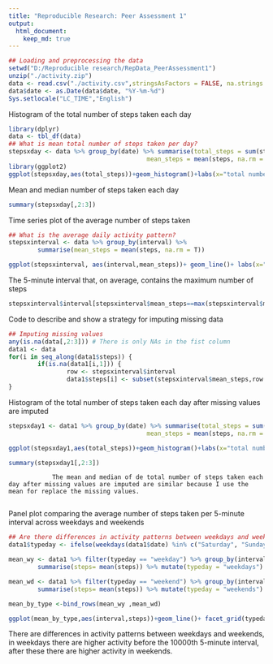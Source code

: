 ```yaml
---
title: "Reproducible Research: Peer Assessment 1"
output: 
  html_document:
    keep_md: true
---
```


```r
## Loading and preprocessing the data
setwd("D:/Reproducible research/RepData_PeerAssessment1")
unzip("./activity.zip")
data <- read.csv("./activity.csv",stringsAsFactors = FALSE, na.strings = NA)
data$date <- as.Date(data$date, "%Y-%m-%d")
Sys.setlocale("LC_TIME","English")
```

Histogram of the total number of steps taken each day

```r
library(dplyr)
data <- tbl_df(data)
## What is mean total number of steps taken per day?
stepsxday <- data %>% group_by(date) %>% summarise(total_steps = sum(steps, na.rm = T),
                                      mean_steps = mean(steps, na.rm = T))
library(ggplot2)
ggplot(stepsxday,aes(total_steps))+geom_histogram()+labs(x="total number of steps")
```

Mean and median number of steps taken each day

```r
summary(stepsxday[,2:3])
```

Time series plot of the average number of steps taken

```r
## What is the average daily activity pattern?
stepsxinterval <- data %>% group_by(interval) %>% 
        summarise(mean_steps = mean(steps, na.rm = T))

ggplot(stepsxinterval, aes(interval,mean_steps))+ geom_line()+ labs(x="5-minute interval", y = " average number of steps taken")
```

The 5-minute interval that, on average, contains the maximum number of steps

```r
stepsxinterval$interval[stepsxinterval$mean_steps==max(stepsxinterval$mean_steps)]
```

Code to describe and show a strategy for imputing missing data

```r
## Imputing missing values
any(is.na(data[,2:3])) # There is only NAs in the fist column
data1 <- data
for(i in seq_along(data1$steps)) {
        if(is.na(data1[i,1])) {
                row <- stepsxinterval$interval
                data1$steps[i] <- subset(stepsxinterval$mean_steps,row == data$interval[i])     }
}
```

Histogram of the total number of steps taken each day after missing values are imputed

```r
stepsxday1 <- data1 %>% group_by(date) %>% summarise(total_steps = sum(steps, na.rm = T),
                                      mean_steps = mean(steps, na.rm = T))

ggplot(stepsxday1,aes(total_steps))+geom_histogram()+labs(x="total number of steps")

summary(stepsxday1[,2:3])
```
                The mean and median of de total number of steps taken each day after missing values are imputed are similar because I use the mean for replace the missing values.
                
Panel plot comparing the average number of steps taken per 5-minute interval across weekdays and weekends

```r
## Are there differences in activity patterns between weekdays and weekends?
data1$typeday <- ifelse(weekdays(data1$date) %in% c("Saturday", "Sunday"), "weekend", "weekday")

mean_wy <- data1 %>% filter(typeday == "weekday") %>% group_by(interval) %>%
        summarise(steps= mean(steps)) %>% mutate(typeday = "weekdays")

mean_wd <- data1 %>% filter(typeday == "weekend") %>% group_by(interval) %>%
        summarise(steps= mean(steps)) %>% mutate(typeday = "weekends")

mean_by_type <-bind_rows(mean_wy ,mean_wd)

ggplot(mean_by_type,aes(interval,steps))+geom_line()+ facet_grid(typeday~.)+ labs(x = "5-minute interval", y = "number of steps taken")
```

There are differences in activity patterns between weekdays and weekends, in weekdays there are higher activity before the 10000th 5-minute interval, after these there are higher activity in weekends.